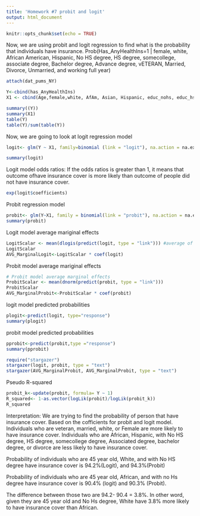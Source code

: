 ```yaml
---
title: 'Homework #7 probit and logit'
output: html_document
---
```


```r
knitr::opts_chunk$set(echo = TRUE)
```

Now, we are using probit and logit regression to find what is the probability that individuals have insurance. Prob(Has_AnyHealthIns=1 | female, white, African American, Hispanic, No HS degree, HS degree, somecollege, associate degree, Bachelor degree, Advance degree, vETERAN, Married, Divorce, Unmarried, and working full year)

```r
attach(dat_pums_NY)

Y<-cbind(has_AnyHealthIns)
X1 <- cbind(Age,female,white, AfAm, Asian, Hispanic, educ_nohs, educ_hs, educ_smcoll, educ_as, educ_bach, educ_adv, veteran, Married, divwidsep)

summary((Y))
summary(X1)
table(Y)
table(Y)/sum(table(Y))
```

Now, we are going to look at logit regression model
```r

logit<- glm(Y ~ X1, family=binomial (link = "logit"), na.action = na.exclude)

summary(logit)
```


Logit model odds ratios:
If the odds ratios is greater than 1, it means that outcome ofhave insurance cover is more likely than outcome of people did not have insurance cover. 
```r
exp(logit$coefficients)
```

Probit regression model
```r

probit<- glm(Y~X1, family = binomial(link = "probit"), na.action = na.exclude)
summary(probit)
```

Logit model average mariginal effects
```r
LogitScalar <- mean(dlogis(predict(logit, type = "link"))) #average of predict value
LogitScalar
AVG_MarginalLogit<-LogitScalar * coef(logit)
```

Probit model average mariginal effects
```r
# Probit model average marginal effects
ProbitScalar <- mean(dnorm(predict(probit, type = "link")))
ProbitScalar
AVG_MarginalProbit<-ProbitScalar * coef(probit)
```

logit model predicted probabilities
```r
plogit<-predict(logit, type="response")
summary(plogit)
```

probit model predicted probabilities
```r
pprobit<-predict(probit,type ="response")
summary(pprobit)
```

```r
require("stargazer")
stargazer(logit, probit, type = "text")
stargazer(AVG_MarginalProbit, AVG_MarginalProbit, type = "text")
```

Pseudo R-squared
```r
probit_k<-update(probit, formula= Y ~ 1)
R_squared<- 1-as.vector(logLik(probit)/logLik(probit_k))
R_squared
```


Interpretation:
We are trying to find the probability of person that have insurance cover. Based on the cofficients for probit and logit model. Individuals who are veteran, married, white, or Female are more likely to have insurance cover. Individuals who are African, Hispanic, with No HS degree, HS degree, somecollege degree, Associated degree, bachelor degree, or divorce are less likely to have insurance cover.


Probability of individuals who are 45 year old, White, and with No HS degree have insurance cover is 94.2%(Logit), and 94.3%(Probit)

Probability of individuals who are 45 year old, African, and with no Hs degree have insurance cover is 90.4% (logit) and 90.3% (Probit).

The difference between those two are 94.2- 90.4 = 3.8%.  In other word, given they are 45 year old and No Hs degree, White have 3.8% more likely to have insurance cover than African.

























